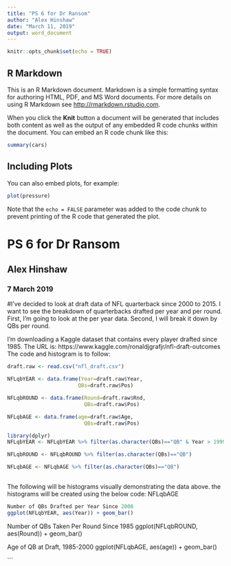 ---
title: "PS 6 for Dr Ransom"
author: "Alex Hinshaw"
date: "March 11, 2019"
output: word_document
---

```{r setup, include=FALSE}
knitr::opts_chunk$set(echo = TRUE)
```

## R Markdown

This is an R Markdown document. Markdown is a simple formatting syntax for authoring HTML, PDF, and MS Word documents. For more details on using R Markdown see <http://rmarkdown.rstudio.com>.

When you click the **Knit** button a document will be generated that includes both content as well as the output of any embedded R code chunks within the document. You can embed an R code chunk like this:

```{r cars}
summary(cars)
```

## Including Plots

You can also embed plots, for example:

```{r pressure, echo=FALSE}
plot(pressure)
```

Note that the `echo = FALSE` parameter was added to the code chunk to prevent printing of the R code that generated the plot.


# PS 6 for Dr Ransom
## Alex Hinshaw
### 7 March 2019

#I've decided to look at draft data of NFL quarterback since 2000 to 2015. I want to see the breakdown of quarterbacks drafted per year and per round.
First, I'm going to look at the per year data. Second, I will break it down by QBs per round. 

I'm downloading a Kaggle dataset that contains every player drafted since 1985.
The URL is: https://www.kaggle.com/ronaldjgrafjr/nfl-draft-outcomes
The code and histogram is to follow:

  
```{r}
draft.raw <- read.csv("nfl_draft.csv")

NFLqbYEAR <- data.frame(Year=draft.raw$Year,
                       QBs=draft.raw$Pos)

NFLqbROUND <- data.frame(Round=draft.raw$Rnd,
                         QBs=draft.raw$Pos)

NFLqbAGE <- data.frame(age=draft.raw$Age,
                         QBs=draft.raw$Pos)

library(dplyr)
NFLqbYEAR <- NFLqbYEAR %>% filter(as.character(QBs)=="QB" & Year > 1999)

NFLqbROUND <- NFLqbROUND %>% filter(as.character(QBs)=="QB")

NFLqbAGE <- NFLqbAGE %>% filter(as.character(QBs)=="QB")
  
```
The following will be histograms visually demonstrating the data above. 
the histograms will be created using the below code:
NFLqbAGE
  
```{r}

Number of QBs Drafted per Year Since 2000
ggplot(NFLqbYEAR, aes(Year)) + geom_bar()

```

Number of QBs Taken Per Round Since 1985
ggplot(NFLqbROUND, aes(Round)) + geom_bar()

Age of QB at Draft, 1985-2000 
ggplot(NFLqbAGE, aes(age)) + geom_bar()

```

